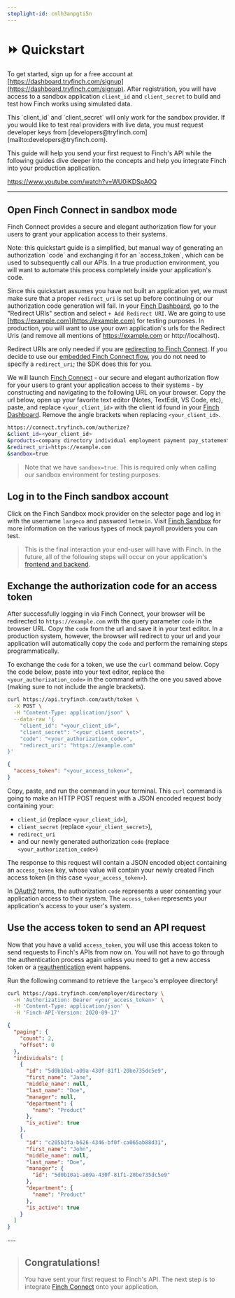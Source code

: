 ```yaml
---
stoplight-id: cmlh3anpgti5n
---
```

# ⏩ Quickstart

To get started, sign up for a free account at [https://dashboard.tryfinch.com/signup](https://dashboard.tryfinch.com/signup). After registration, you will have access to a sandbox application `client_id` and `client_secret` to build and test how Finch works using simulated data.

<Info>
 This `client_id` and `client_secret` will only work for the sandbox provider. If you would like to test real providers with live data, you must request developer keys from [developers@tryfinch.com](mailto:developers@tryfinch.com).
</Info>

This guide will help you send your first request to Finch's API while the following guides dive deeper into the concepts and help you integrate Finch into your production application.

https://www.youtube.com/watch?v=WU0iKDSpA0Q

---

## Open Finch Connect in sandbox mode

Finch Connect provides a secure and elegant authorization flow for your users to grant your application access to their systems.

<Warning>
 Note: this quickstart guide is a simplified, but manual way of generating an authorization `code` and exchanging it for an `access_token`, which can be used to subsequently call our APIs. In a true production environment, you will want to automate this process completely inside your application's code.
</Warning>

Since this quickstart assumes you have not built an application yet, we must make sure that a proper `redirect_uri` is set up before continuing or our authorization code generation will fail. In your [Finch Dashboard](https://dashboard.tryfinch.com), go to the "Redirect URIs" section and select `+ Add Redirect URI`. We are going to use [https://example.com](https://example.com) for testing purposes. In production, you will want to use your own application's urls for the Redirect Uris (and remove all mentions of https://example.com or http://localhost).

Redirect URIs are only needed if you are [redirecting to Finch Connect](/docs/Implementation-Guide/Connect/Set-Up-Finch-Connect.md#redirect-to-finch-connect). If you decide to use our [embedded Finch Connect flow](/docs/Implementation-Guide/Connect/Set-Up-Finch-Connect.md#embedded-finch-connect), you do not need to specify a `redirect_uri`; the SDK does this for you.

We will launch [Finch Connect](/docs/Get-Started/Finch-Connect.md) - our secure and elegant authorization flow for your users to grant your application access to their systems - by constructing and navigating to the following URL on your browser. Copy the url below, open up your favorite text editor (Notes, TextEdit, VS Code, etc), paste, and replace `<your_client_id>` with the client id found in your [Finch Dashboard](https://dashboard.tryfinch.com). Remove the angle brackets when replacing `<your_client_id>`.

```bash
https://connect.tryfinch.com/authorize?
&client_id=<your_client_id>
&products=company directory individual employment payment pay_statement
&redirect_uri=https://example.com
&sandbox=true
```

> Note that we have `sandbox=true`. This is required only when calling our sandbox environment for testing purposes.

## Log in to the Finch sandbox account

Click on the Finch Sandbox mock provider on the selector page and log in with the username `largeco` and password `letmein`. Visit [Finch Sandbox](/docs/Implementation-Guide/Test/Finch-Sandbox.md) for more information on the various types of mock payroll providers you can test.

> This is the final interaction your end-user will have with Finch. In the future, all of the following steps will occur on your application's [frontend and backend](/docs/Implementation-Guide/Introduction.md#frontend--backend).

## Exchange the authorization code for an access token

After successfully logging in via Finch Connect, your browser will be redirected to `https://example.com` with the query parameter `code` in the browser URL. Copy the `code` from the url and save it in your text editor. In a production system, however, the browser will redirect to your url and your application will automatically copy the `code` and perform the remaining steps programmatically.

To exchange the `code` for a token, we use the `curl` command below. Copy the code below, paste into your text editor, replace the `<your_authorization_code>` in the command with the one you saved above (making sure to not include the angle brackets).

<!--
type: tab
title: Request
-->
```bash
curl https://api.tryfinch.com/auth/token \
  -X POST \
  -H "Content-Type: application/json" \
  --data-raw '{
    "client_id": "<your_client_id>",
    "client_secret": "<your_client_secret>",
    "code": "<your_authorization_code>",
    "redirect_uri": "https://example.com"
}'
```

<!--
type: tab
title: Response
-->
```json
{
  "access_token": "<your_access_token>",
}
```
</Tabs>

Copy, paste, and run the command in your terminal. This `curl` command is going to make an HTTP POST request with a JSON encoded request body containing your:

- `client_id` (replace `<your_client_id>`),
- `client_secret` (replace `<your_client_secret>`),
- `redirect_uri`
- and our newly generated authorization `code` (replace `<your_authorization_code>`)

The response to this request will contain a JSON encoded object containing an `access_token` key, whose value will contain your newly created Finch access token (in this case `<your_access_token>`).

In [OAuth2](https://oauth.net/2/) terms, the authorization `code` represents a user consenting your application access to their system. The `access_token` represents your application's access to your user's system.

## Use the access token to send an API request

Now that you have a valid `access_token`, you will use this access token to send requests to Finch's APIs from now on. You will not have to go through the authentication process again unless you need to get a new access token or a [reauthentication](/docs/Developer-Resources/Reauthentication.md) event happens.

Run the following command to retrieve the `largeco`'s employee directory!

<!--
type: tab
title: Request
-->
```bash
curl https://api.tryfinch.com/employer/directory \
  -H 'Authorization: Bearer <your_access_token>' \
  -H 'Content-Type: application/json' \
  -H 'Finch-API-Version: 2020-09-17'
```
<!--
type: tab
title: Response
-->
```json
{
  "paging": {
    "count": 2,
    "offset": 0
  },
  "individuals": [
    {
      "id": "5d0b10a1-a09a-430f-81f1-20be735dc5e9",
      "first_name": "Jane",
      "middle_name": null,
      "last_name": "Doe",
      "manager": null,
      "department": {
        "name": "Product"
      },
      "is_active": true
    },
    {
      "id": "c205b3fa-b626-4346-bf0f-ca065ab88d31",
      "first_name": "John",
      "middle_name": null,
      "last_name": "Doe",
      "manager": {
        "id": "5d0b10a1-a09a-430f-81f1-20be735dc5e9"
      },
      "department": {
        "name": "Product"
      },
      "is_active": true
    }
  ]
}
```
</Tabs>
---  

<!-- theme: success -->
> ## Congratulations!
> You have sent your first request to Finch's API. The next step is to integrate [Finch Connect](/docs/Implementation-Guide/Connect/Set-Up-Finch-Connect.md) onto your application.
